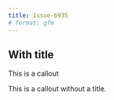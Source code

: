 ```yaml
---
title: issue-6935
# format: gfm
---
```


::: {.callout-note}

## With title

This is a callout

:::


::: {.callout-important}

This is a callout without a title.

:::
